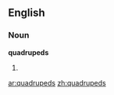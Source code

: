 ==English==

===Noun===
'''quadrupeds'''

# {{plural of|[[quadruped]]}}

[[ar:quadrupeds]]
[[zh:quadrupeds]]
